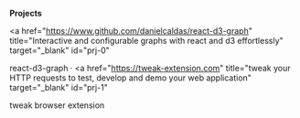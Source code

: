 **Projects**

<a
  href="https://www.github.com/danielcaldas/react-d3-graph"
  title="Interactive and configurable graphs with react and d3 effortlessly"
  target="_blank"
  id="prj-0"
>
  react-d3-graph
</a>
<span> · </span>
<a
  href="https://tweak-extension.com"
  title="tweak your HTTP requests to test, develop and demo your web application"
  target="_blank"
  id="prj-1"
>
  tweak browser extension
</a>
